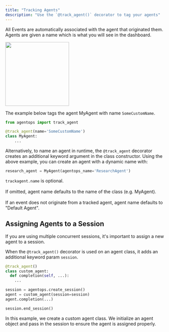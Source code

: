 ```yaml
---
title: "Tracking Agents"
description: "Use the `@track_agent()` decorator to tag your agents"
---
```


All Events are automatically associated with the agent that originated them. Agents are given a name which is what you will see in the dashboard.

<Frame type="glass" caption="This event is labeled with the name of the Agent that originated it">
  <img height="200" src="/images/agent-name.png" />
</Frame>

The example below tags the agent MyAgent with name `SomeCustomName`.

```python python
from agentops import track_agent

@track_agent(name='SomeCustomName')
class MyAgent:
    ...
```

Alternatively, to name an agent in runtime, the `@track_agent` decorator creates an additional keyword argument in the class constructor. Using the above example, you can create an agent with a dynamic name with:
```python
research_agent = MyAgent(agentops_name='ResearchAgent')
```

`trackagent.name` is optional. <br></br>
If omitted, agent name defaults to the name of the class (e.g. MyAgent). <br></br>
If an event does not originate from a tracked agent, agent name defaults to "Default Agent".



## Assigning Agents to a Session
If you are using multiple concurrent sessions, it's important to assign a new agent to a session.

When the `@track_agent()` decorator is used on an agent class, it adds an additional keyword param `session`.

```python
@track_agent()
class custom_agent:
  def completion(self, ...):
    ...

session = agentops.create_session()
agent = custom_agent(session=session)
agent.completion(...)

session.end_session()
```

In this example, we create a custom agent class. We initialize an agent object and pass in the session to ensure the agent is assigned properly.

<script type="module" src="/scripts/github_stars.js"></script>
<script type="module" src="/scripts/adjust_api_dynamically.js"></script>
<script type="module" src="/scripts/scroll-img-fadein-animation.js"></script>
<script type="module" src="/scripts/button_heartbeat_animation.js"></script>